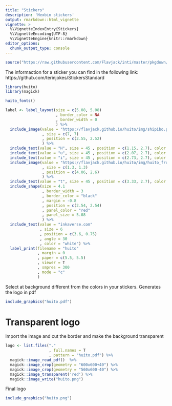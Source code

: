 ```yaml
---
title: "Stickers"
description: 'Hexbin stickers'
output: rmarkdown::html_vignette
vignette: >
  %\VignetteIndexEntry{Stickers}
  %\VignetteEncoding{UTF-8}
  %\VignetteEngine{knitr::rmarkdown}
editor_options: 
  chunk_output_type: console
---
```


```r
source("https://raw.githubusercontent.com/Flavjack/inti/master/pkgdown/favicon/docs.r")
```

The informaction for a sticker you can find in the following link: https://github.com/terinjokes/StickersStandard

```r
library(huito)
library(magick)

huito_fonts()

label <- label_layout(size = c(5.08, 5.08)
                      , border_color = NA
                      , border_width = 0
                      ) %>% 
  include_image(value = "https://flavjack.github.io/huito/img/shipibo.png"
                , size = c(7, 7)
                , position = c(2.55, 2.52)
                ) %>%
  include_text(value = "H", size = 45 , position = c(1.15, 2.7), color = "#00a85a") %>%
  include_text(value = "u", size = 45 , position = c(2.07, 2.7), color = "#f58735") %>%
  include_text(value = "i", size = 45 , position = c(2.73, 2.7), color = "#4774b8") %>%
  include_image(value = "https://flavjack.github.io/huito/img/huito_fruit.png"
                , size = c(1.3, 1.3) 
                , position = c(4.06, 2.6)
                ) %>%
  include_text(value = "t", size = 45 , position = c(3.33, 2.7), color = "#a9518b") %>%
  include_shape(size = 4.1
                , border_width = 3
                , border_color = "black"
                , margin = -0.8
                , position = c(2.54, 2.54)
                , panel_color = "red"
                , panel_size = 5.08
                ) %>%
  include_text(value = "inkaverse.com"
               , size = 6
               , position = c(3.6, 0.75)
               , angle = 30
               , color = "white") %>%
  label_print(filename = "huito"
              , margin = 0
              , paper = c(5.5, 5.5)
              , viewer = T
              , smpres = 300
              , mode = "c"
              )
```

Select at background different from the colors in your stickers. Generates the logo in pdf

```r
include_graphics("huito.pdf")
```

# Transparent logo

Import the image and cut the border and make the background transparent

```r
logo <- list.files("."
                   , full.names = T
                   , pattern = "huito.pdf") %>%
  magick::image_read_pdf()  %>% 
  magick::image_crop(geometry = "600x600+40") %>% 
  magick::image_crop(geometry = "560x600-40") %>% 
  magick::image_transparent('red') %>% 
  magick::image_write("huito.png")
```

Final logo

```r
include_graphics("huito.png")
```


